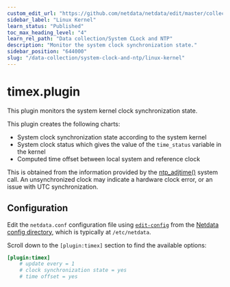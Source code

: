 ```yaml
---
custom_edit_url: "https://github.com/netdata/netdata/edit/master/collectors/timex.plugin/README.md"
sidebar_label: "Linux Kernel"
learn_status: "Published"
toc_max_heading_level: "4"
learn_rel_path: "Data collection/System CLock and NTP"
description: "Monitor the system clock synchronization state."
sidebar_position: "644000"
slug: "/data-collection/system-clock-and-ntp/linux-kernel"
---
```



# timex.plugin

This plugin monitors the system kernel clock synchronization state.

This plugin creates the following charts:

- System clock synchronization state according to the system kernel
- System clock status which gives the value of the `time_status` variable in the kernel
- Computed time offset between local system and reference clock

This is obtained from the information provided by the [ntp_adjtime()](https://man7.org/linux/man-pages/man2/adjtimex.2.html) system call.
An unsynchronized clock may indicate a hardware clock error, or an issue with UTC synchronization.

## Configuration

Edit the `netdata.conf` configuration file using [`edit-config`](/docs/configuring/configuration#use-edit-config-to-edit-configuration-files) from the [Netdata config directory](/docs/configuring/configuration#the-netdata-config-directory), which is typically at `/etc/netdata`.

Scroll down to the `[plugin:timex]` section to find the available options:

```ini
[plugin:timex]
    # update every = 1
    # clock synchronization state = yes
    # time offset = yes
```
